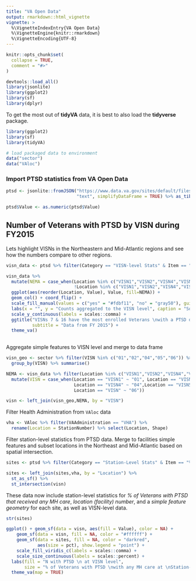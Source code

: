 ```yaml
---
title: "VA Open Data"
output: rmarkdown::html_vignette
vignette: >
  %\VignetteIndexEntry{VA Open Data}
  %\VignetteEngine{knitr::rmarkdown}
  %\VignetteEncoding{UTF-8}
---
```


```r
knitr::opts_chunk$set(
  collapse = TRUE,
  comment = "#>"
)

devtools::load_all()
library(jsonlite)
library(ggplot2)
library(sf)
library(dplyr)
```

To get the most out of __tidyVA__ data, it is best to also load the __tidyverse__ package.


```r
library(ggplot2)
library(sf)
library(tidyVA)

# load packaged data to environment
data("sector")
data("VAloc")
```

### Import PTSD statistics from VA Open Data

```r
ptsd <- jsonlite::fromJSON("https://www.data.va.gov/sites/default/files/NEPEC_Overview_PTSD_FY15.json",
                           "text", simplifyDataFrame = TRUE) %>% as_tibble()

ptsd$Value <- as.numeric(ptsd$Value)
```

## Number of Veterans with PTSD by VISN during FY2015

Lets highlight VISNs in the Northeastern and Mid-Atlantic regions and see how the numbers compare to other regions.

```r

visn_data <- ptsd %>% filter(Category == "VISN-level Stats" & Item == "N with PTSD")

visn_data %>% 
  mutate(NEMA = case_when(Location %in% c("VISN1","VISN2","VISN4","VISN5","VISN6") ~ "yes",
                          !Location %in% c("VISN1","VISN2","VISN4","VISN5","VISN6") ~ "no")) %>%
  ggplot(aes(reorder(Location, Value), Value, fill=NEMA)) + 
  geom_col() + coord_flip() + 
  scale_fill_manual(values = c("yes" = "#fdbf11", "no" = "gray50"), guide = FALSE) +
  labs(x = "", y = "Counts aggregated to the VISN level", caption = "Source: data.va.gov") + 
  scale_y_continuous(labels = scales::comma) +
  ggtitle("VISNs 7 & 16 have the most enrolled Veterans \nwith a PTSD diagnosis",
          subtitle = "Data from FY 2015") +
  theme_va()
  

```


Aggregate simple features to VISN level and merge to data frame

```r
visn_geo <- sector %>% filter(VISN %in% c("01","02","04","05","06")) %>% 
  group_by(VISN) %>% summarise()

NEMA <- visn_data %>% filter(Location %in% c("VISN1","VISN2","VISN4","VISN5","VISN6")) %>%
  mutate(VISN = case_when(Location == "VISN1" ~ "01", Location == "VISN2" ~ "02", 
                          Location == "VISN4" ~ "04",Location == "VISN5" ~ "05", 
                          Location == "VISN" ~ "06"))

visn <- left_join(visn_geo,NEMA, by = "VISN") 

```

Filter Health Administration from `VAloc` data

```r

vha <- VAloc %>% filter(VAAdministration == "VHA") %>% 
  rename(Location = StationNumber) %>% select(Location, Shape)

```

Filter station-level statistics from PTSD data. Merge to facilities simple features and subset locations in the Northeast and Mid-Atlantic based on spatial intersection.

```r
sites <- ptsd %>% filter(Category == "Station-Level Stats" & Item == "% of Veterans with PTSD that received any MH care") %>% mutate(pct = Value /100)

sites <- left_join(sites,vha, by = "Location") %>% 
  st_as_sf() %>%
  st_intersection(visn)

```

These data now include station-level statistics for *% of Veterans with PTSD that received any MH care*, *location (facility) number*, and a *simple feature geometry* for each site, as well as VISN-level data.

```r
str(sites)
```


```r

ggplot() + geom_sf(data = visn, aes(fill = Value), color = NA) +
    geom_sf(data = visn, fill = NA, color = "#ffffff") +
    geom_sf(data = sites, fill = NA, color = "darkred", 
            aes(size = pct), show.legend = "point") +
    scale_fill_viridis_c(labels = scales::comma) +
    scale_size_continuous(labels = scales::percent) +
  labs(fill = "N with PTSD \n at VISN level", 
       size = "% of Veterans with PTSD \nwith any MH care at \nStation-level") +
  theme_va(map = TRUE)

```

